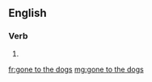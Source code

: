==English==

===Verb===
{{head|en|past participle}}

# {{past participle of|go to the dogs|lang=en}}

[[fr:gone to the dogs]]
[[mg:gone to the dogs]]